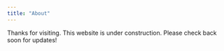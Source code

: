 ```yaml
---
title: "About"
---
```


Thanks for visiting. This website is under construction. Please check back soon for updates!
